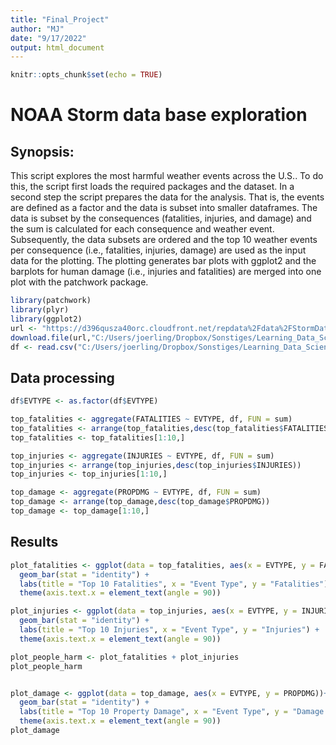 ```yaml
---
title: "Final_Project"
author: "MJ"
date: "9/17/2022"
output: html_document
---
```


```r
knitr::opts_chunk$set(echo = TRUE)
```

# NOAA Storm data base exploration
## Synopsis: 
This script explores the most harmful weather events across the U.S.. To do this, the script first loads the required packages and the dataset. In a second step the script prepares the data for the analysis. That is, the events are defined as a factor and the data is subset into smaller dataframes. The data is subset by the consequences (fatalities, injuries, and damage) and the sum is calculated for each consequence and weather event. Subsequently, the data subsets are ordered and the top 10 weather events per consequence (i.e., fatalities, injuries, damage) are used as the input data for the plotting. The plotting generates bar plots with ggplot2 and the barplots for human damage (i.e., injuries and fatalities) are merged into one plot with the patchwork package.
```r
library(patchwork)
library(plyr)
library(ggplot2)
url <- "https://d396qusza40orc.cloudfront.net/repdata%2Fdata%2FStormData.csv.bz2"
download.file(url,"C:/Users/joerling/Dropbox/Sonstiges/Learning_Data_Science/Reproducible Research/Week 4/Project/StormData.csv")
df <- read.csv("C:/Users/joerling/Dropbox/Sonstiges/Learning_Data_Science/Reproducible Research/Week 4/Project/StormData.csv")
```

## Data processing

```r
df$EVTYPE <- as.factor(df$EVTYPE)

top_fatalities <- aggregate(FATALITIES ~ EVTYPE, df, FUN = sum)
top_fatalities <- arrange(top_fatalities,desc(top_fatalities$FATALITIES))
top_fatalities <- top_fatalities[1:10,]

top_injuries <- aggregate(INJURIES ~ EVTYPE, df, FUN = sum)
top_injuries <- arrange(top_injuries,desc(top_injuries$INJURIES))
top_injuries <- top_injuries[1:10,]

top_damage <- aggregate(PROPDMG ~ EVTYPE, df, FUN = sum)
top_damage <- arrange(top_damage,desc(top_damage$PROPDMG))
top_damage <- top_damage[1:10,]
```

## Results
```r
plot_fatalities <- ggplot(data = top_fatalities, aes(x = EVTYPE, y = FATALITIES))+
  geom_bar(stat = "identity") +
  labs(title = "Top 10 Fatalities", x = "Event Type", y = "Fatalities") +
  theme(axis.text.x = element_text(angle = 90))

plot_injuries <- ggplot(data = top_injuries, aes(x = EVTYPE, y = INJURIES))+
  geom_bar(stat = "identity") +
  labs(title = "Top 10 Injuries", x = "Event Type", y = "Injuries") +
  theme(axis.text.x = element_text(angle = 90))

plot_people_harm <- plot_fatalities + plot_injuries
plot_people_harm


plot_damage <- ggplot(data = top_damage, aes(x = EVTYPE, y = PROPDMG))+
  geom_bar(stat = "identity") +
  labs(title = "Top 10 Property Damage", x = "Event Type", y = "Damage in $") +
  theme(axis.text.x = element_text(angle = 90))
plot_damage
```


